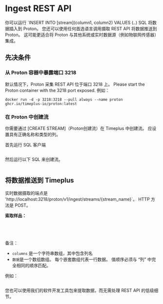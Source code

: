 # Ingest REST API


你可以运行 \`INSERT INTO [stream](column1, column2) VALUES (..) SQL 将数据插入到 Proton。 您还可以使用任何首选语言调用摄取 REST API 将数据推送到 Proton。 这可能更适合将 Proton 与其他系统或实时数据源（例如物联网传感器）集成。

## 先决条件

### 从 Proton 容器中暴露端口 3218

默认情况下，Proton 采集 REST API 位于端口 3218 上。 Please start the Proton container with the 3218 port exposed. 例如：

```shell
docker run -d -p 3218:3218 --pull always --name proton ghcr.io/timeplus-io/proton:latest
```

### 在 Proton 中创建流

你需要通过 [CREATE STREAM]（Proton创建流）在 Timeplus 中创建流。 应设置具有正确名称和类型的列。

首先运行 SQL 客户端

```shell

```

然后运行以下 SQL 来创建流。

```sql

```

## 将数据推送到 Timeplus

实时数据摄取的端点是 'http://localhost:3218/proton/v1/ingest/streams/{stream_name}\`。 HTTP 方法是 POST。

**索取样品：**

<Tabs defaultValue="curl">
<TabItem value="js" label="Node.js" default>

```js

```

</TabItem>
  <TabItem value="curl" label="curl">

```bash

```

</TabItem>
  <TabItem value="py" label="Python">

```python

```

</TabItem>
  <TabItem value="java" label="Java">

```java

```

</TabItem>
</Tabs>

备注：

- `columns` 是一个字符串数组，其中包含列名
- `数据`是一个数组数组。 每个嵌套数组代表一行数据。 值顺序必须与 “列” 中完全相同的顺序匹配。

例如：

```json

```

您也可以使用我们的软件开发工具包来提取数据，而无需处理 REST API 的低级细节。
